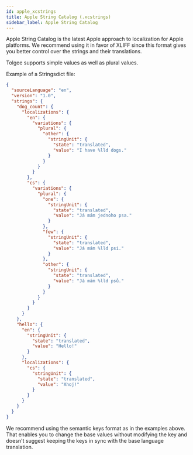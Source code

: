 ```yaml
---
id: apple_xcstrings
title: Apple String Catalog (.xcstrings)
sidebar_label: Apple String Catalog
---
```


Apple String Catalog is the latest Apple approach to localization for Apple platforms.
We recommend using it in favor of XLIFF since this format gives you
better control over the strings and their translations.

Tolgee supports simple values as well as plural values.

Example of a Stringsdict file:
```json
{
  "sourceLanguage": "en",
  "version": "1.0",
  "strings": {
    "dog_count": {
      "localizations": {
        "en": {
          "variations": {
            "plural": {
              "other": {
                "stringUnit": {
                  "state": "translated",
                  "value": "I have %lld dogs."
                }
              }
            }
          }
        },
        "cs": {
          "variations": {
            "plural": {
              "one": {
                "stringUnit": {
                  "state": "translated",
                  "value": "Já mám jednoho psa."
                }
              },
              "few": {
                "stringUnit": {
                  "state": "translated",
                  "value": "Já mám %lld psi."
                }
              },
              "other": {
                "stringUnit": {
                  "state": "translated",
                  "value": "Já mám %lld psů."
                }
              }
            }
          }
        }
      }
    },
    "hello": {
      "en": {
        "stringUnit": {
          "state": "translated",
          "value": "Hello!"
        }
      },
      "localizations": {
        "cs": {
          "stringUnit": {
            "state": "translated",
            "value": "Ahoj!"
          }
        }
      }
    }
  }
}
```

We recommend using the semantic keys format as in the examples above. That enables you to change the base values without
modifying the key and doesn't suggest keeping the keys in sync with the base language translation.


<ApplePlaceholders />


<Importing />
